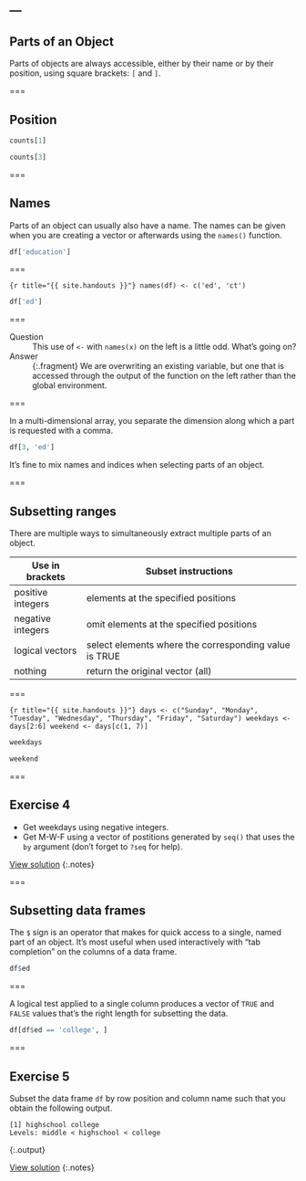 ---
---

## Parts of an Object

Parts of objects are always accessible, either by their name or by their position, using square brackets: `[` and `]`.

===

## Position

```r
counts[1]
```

```r
counts[3]
```

===

## Names

Parts of an object can usually also have a name. The names can be given when you are creating a vector or afterwards using the `names()` function. 

```r
df['education']
```

===

```{r title="{{ site.handouts }}"}
names(df) <- c('ed', 'ct')
```

```r
df['ed']
```

===

Question
: This use of `<-` with `names(x)` on the left is a little odd. What’s going on?

Answer
: {:.fragment} We are overwriting an existing variable, but one that is accessed through the output of the function on the left rather than the global environment.

===

In a multi-dimensional array, you separate the dimension along which a part is requested with a comma.

```r
df[3, 'ed']
```

It's fine to mix names and indices when selecting parts of an object.

===

## Subsetting ranges

There are multiple ways to simultaneously extract multiple parts of an object.

| Use in brackets   | Subset instructions                                   |
|-------------------+-------------------------------------------------------|
| positive integers | elements at the specified positions                   |
| negative integers | omit elements at the specified positions              |
| logical vectors   | select elements where the corresponding value is TRUE |
| nothing           | return the original vector (all)                      |

===

```{r title="{{ site.handouts }}"}
days <- c("Sunday", "Monday", "Tuesday", "Wednesday", "Thursday", "Friday", "Saturday")
weekdays <- days[2:6]
weekend <- days[c(1, 7)]
```

```r
weekdays
```

```r
weekend
```

===

## Exercise 4

- Get weekdays using negative integers.
- Get M-W-F using a vector of postitions generated by `seq()` that uses the `by` argument (don't forget to `?seq` for help).

[View solution](#solution-5)
{:.notes}

===

## Subsetting data frames

The `$` sign is an operator that makes for quick access to a single, named part of an object.
It's most useful when used interactively with "tab completion" on the columns of a data frame.

```r
df$ed
```

===

A logical test applied to a single column produces a vector of `TRUE` and `FALSE` values that's the right length for subsetting the data.

```r
df[df$ed == 'college', ]
```

===

## Exercise 5

Subset the data frame `df` by row position and column name such that you obtain the following output.

~~~
[1] highschool college
Levels: middle < highschool < college
~~~
{:.output}

[View solution](#solution-6)
{:.notes}
